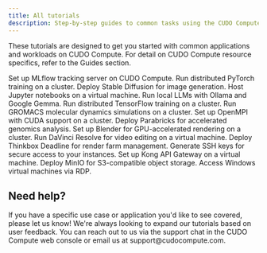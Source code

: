 ```yaml
---
title: All tutorials
description: Step-by-step guides to common tasks using the CUDO Compute.
---
```


<Note type="info">These tutorials are designed to get you started with common applications and workloads on CUDO Compute. For detail on CUDO Compute resource specifics, refer to the <Link href="/docs/guides">Guides</Link> section.</Note>

<Tabs>
  <Tab title="AI & machine learning" icon="brain">
    <CardGroup cols={3}>
        <Card title="MLflow" href="/docs/tutorials/mlflow">Set up MLflow tracking server on CUDO Compute.</Card>
        <Card title="PyTorch" href="/docs/tutorials/pytorch">Run distributed PyTorch training on a cluster.</Card>
        <Card title="Stable Diffusion" href="/docs/tutorials/stable-diffusion">Deploy Stable Diffusion for image generation.</Card>
        <Card title="Jupyter" href="/docs/tutorials/jupyter">Host Jupyter notebooks on a virtual machine.</Card>
        <Card title="Ollama and Google Gemma" href="/docs/tutorials/ollama-and-google-gemma">Run local LLMs with Ollama and Google Gemma.</Card>
        <Card title="TensorFlow" href="/docs/tutorials/tensorflow">Run distributed TensorFlow training on a cluster.</Card>
    </CardGroup>
  </Tab>
  <Tab title="Bioinformatics" icon="dna">
    <CardGroup cols={3}>
        <Card title="GROMACS" href="/docs/tutorials/gromacs">Run GROMACS molecular dynamics simulations on a cluster.</Card>
        <Card title="OpenMPI & CUDA" href="/docs/tutorials/openmpi-cuda">Set up OpenMPI with CUDA support on a cluster.</Card>
        <Card title="Parabricks" href="/docs/tutorials/parabricks">Deploy Parabricks for accelerated genomics analysis.</Card>
    </CardGroup>
  </Tab>
  <Tab title="Rendering & video editing" icon="video">
    <CardGroup cols={3}>
        <Card title="Blender Cycles Rendering" href="/docs/tutorials/blender-cycles-rendering">Set up Blender for GPU-accelerated rendering on a cluster.</Card>
        <Card title="DaVinci Resolve" href="/docs/tutorials/davinci-resolve">Run DaVinci Resolve for video editing on a virtual machine.</Card>
        <Card title="Thinkbox Deadline" href="/docs/tutorials/thinkbox-deadline">Deploy Thinkbox Deadline for render farm management.</Card>
    </CardGroup>
  </Tab>
  <Tab title="Other" icon="cog">
    <CardGroup cols={3}>
        <Card title="How to generate SSH keys" href="/docs/tutorials/how-to-generate-ssh-keys">Generate SSH keys for secure access to your instances.</Card>
        <Card title="Kong API Gateway" href="/docs/tutorials/kong-api-gateway">Set up Kong API Gateway on a virtual machine.</Card>
        <Card title="MinIO" href="/docs/tutorials/minio">Deploy MinIO for S3-compatible object storage.</Card>
        <Card title="Windows RDP" href="/docs/tutorials/windows-rdp">Access Windows virtual machines via RDP.</Card>
    </CardGroup>
  </Tab>
</Tabs>

## Need help?
<Note>
If you have a specific use case or application you'd like to see covered, please let us know! We're always looking to expand our tutorials based on user feedback. You can reach out to us via the support chat in the CUDO Compute web console or email us at support@cudocompute.com.
</Note>
